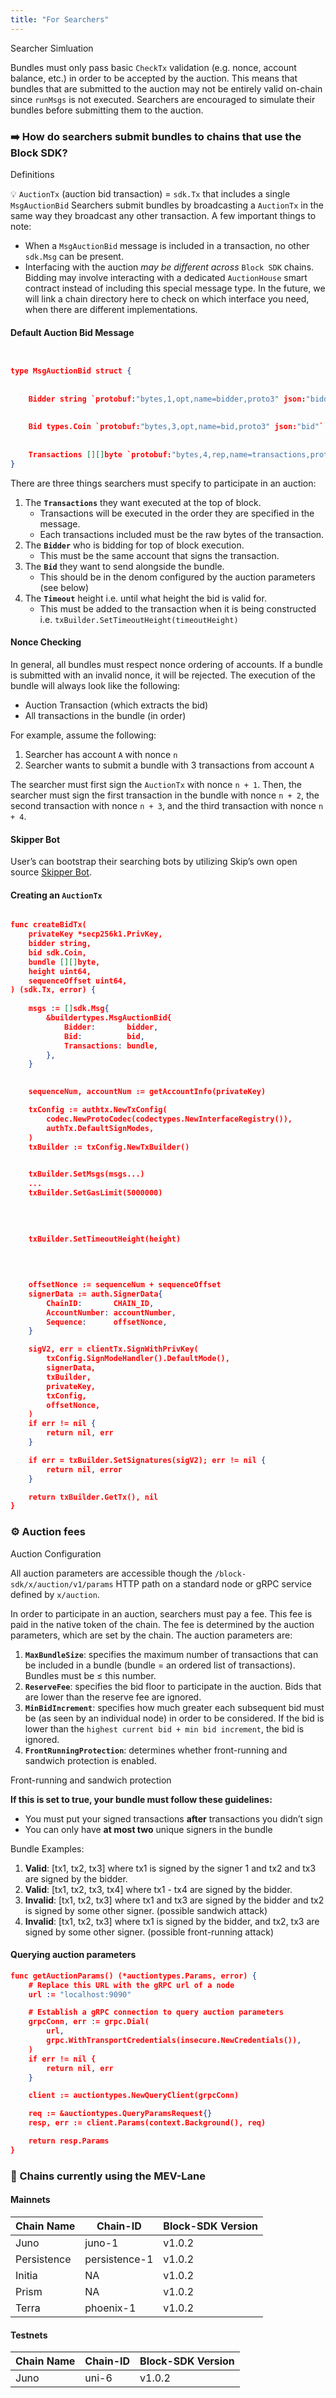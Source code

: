 ```yaml
---
title: "For Searchers"
---
```

<Warning>
Searcher Simluation

Bundles must only pass basic `CheckTx` validation (e.g. nonce, account balance, etc.) in order to be accepted by the auction. This means that bundles that are submitted to the auction may not be entirely valid on-chain since `runMsgs` is not executed. Searchers are encouraged to simulate their bundles before submitting them to the auction.
</Warning>

### ➡️ How do searchers submit bundles to chains that use the Block SDK?[​](#️-how-do-searchers-submit-bundles-to-chains-that-use-the-block-sdk "Direct link to heading")
<Note>
Definitions

💡 `AuctionTx` (auction bid transaction) = `sdk.Tx` that includes a single `MsgAuctionBid`
</Note>
Searchers submit bundles by broadcasting a `AuctionTx` in the same way they broadcast any other transaction. A few important things to note:

*   When a `MsgAuctionBid` message is included in a transaction, no other `sdk.Msg` can be present.
*   Interfacing with the auction _may be different across_ `Block SDK` chains. Bidding may involve interacting with a dedicated `AuctionHouse` smart contract instead of including this special message type. In the future, we will link a chain directory here to check on which interface you need, when there are different implementations.

#### Default Auction Bid Message[​](#default-auction-bid-message "Direct link to heading")

```json


type MsgAuctionBid struct {
    
    
    Bidder string `protobuf:"bytes,1,opt,name=bidder,proto3" json:"bidder,omitempty"`
    
    
    Bid types.Coin `protobuf:"bytes,3,opt,name=bid,proto3" json:"bid"`
    
    
    Transactions [][]byte `protobuf:"bytes,4,rep,name=transactions,proto3" json:"transactions,omitempty"`
}

```


There are three things searchers must specify to participate in an auction:

1.  The **`Transactions`** they want executed at the top of block.
    *   Transactions will be executed in the order they are specified in the message.
    *   Each transactions included must be the raw bytes of the transaction.
2.  The **`Bidder`** who is bidding for top of block execution.
    *   This must be the same account that signs the transaction.
3.  The **`Bid`** they want to send alongside the bundle.
    *   This should be in the denom configured by the auction parameters (see below)
4.  The **`Timeout`** height i.e. until what height the bid is valid for.
    *   This must be added to the transaction when it is being constructed i.e. `txBuilder.SetTimeoutHeight(timeoutHeight)`

#### Nonce Checking[​](#nonce-checking "Direct link to heading")

In general, all bundles must respect nonce ordering of accounts. If a bundle is submitted with an invalid nonce, it will be rejected. The execution of the bundle will always look like the following:

*   Auction Transaction (which extracts the bid)
*   All transactions in the bundle (in order)

For example, assume the following:

1.  Searcher has account `A` with nonce `n`
2.  Searcher wants to submit a bundle with 3 transactions from account `A`

The searcher must first sign the `AuctionTx` with nonce `n + 1`. Then, the searcher must sign the first transaction in the bundle with nonce `n + 2`, the second transaction with nonce `n + 3`, and the third transaction with nonce `n + 4`.

#### Skipper Bot[​](#skipper-bot "Direct link to heading")

User’s can bootstrap their searching bots by utilizing Skip’s own open source [Skipper Bot](https://github.com/skip-mev/skipper).

#### Creating an `AuctionTx`[​](#creating-an-auctiontx "Direct link to heading")

```json

func createBidTx(
    privateKey *secp256k1.PrivKey,
    bidder string,
    bid sdk.Coin,
    bundle [][]byte,
    height uint64,
    sequenceOffset uint64,
) (sdk.Tx, error) {
    
    msgs := []sdk.Msg{
        &buildertypes.MsgAuctionBid{
            Bidder:       bidder,
            Bid:          bid,
            Transactions: bundle,
        },
    }

    
    sequenceNum, accountNum := getAccountInfo(privateKey)

    txConfig := authtx.NewTxConfig(
        codec.NewProtoCodec(codectypes.NewInterfaceRegistry()),
        authTx.DefaultSignModes,
    )
    txBuilder := txConfig.NewTxBuilder()

    
    txBuilder.SetMsgs(msgs...)
    ...
    txBuilder.SetGasLimit(5000000)

    
    
    
    txBuilder.SetTimeoutHeight(height)

    
    
    
    offsetNonce := sequenceNum + sequenceOffset
    signerData := auth.SignerData{
        ChainID:       CHAIN_ID,
        AccountNumber: accountNumber,
        Sequence:      offsetNonce,
    }

    sigV2, err = clientTx.SignWithPrivKey(
        txConfig.SignModeHandler().DefaultMode(),
        signerData,
        txBuilder,
        privateKey,
        txConfig,
        offsetNonce,
    )
    if err != nil {
        return nil, err
    }

    if err = txBuilder.SetSignatures(sigV2); err != nil {
        return nil, error
    }

    return txBuilder.GetTx(), nil
}

```


### ⚙️ Auction fees[​](#️-auction-fees "Direct link to heading")
<Note>
Auction Configuration

All auction parameters are accessible though the `/block-sdk/x/auction/v1/params` HTTP path on a standard node or gRPC service defined by `x/auction`.
</Note>

In order to participate in an auction, searchers must pay a fee. This fee is paid in the native token of the chain. The fee is determined by the auction parameters, which are set by the chain. The auction parameters are:

1.  **`MaxBundleSize`**: specifies the maximum number of transactions that can be included in a bundle (bundle = an ordered list of transactions). Bundles must be ≤ this number.
2.  **`ReserveFee`**: specifies the bid floor to participate in the auction. Bids that are lower than the reserve fee are ignored.
3.  **`MinBidIncrement`**: specifies how much greater each subsequent bid must be (as seen by an individual node) in order to be considered. If the bid is lower than the `highest current bid + min bid increment`, the bid is ignored.
4.  **`FrontRunningProtection`**: determines whether front-running and sandwich protection is enabled.

<Note>
Front-running and sandwich protection

**If this is set to true, your bundle must follow these guidelines:**

*   You must put your signed transactions **after** transactions you didn’t sign
*   You can only have **at most two** unique signers in the bundle
</Note>

Bundle Examples:

1.  **Valid**: \[tx1, tx2, tx3\] where tx1 is signed by the signer 1 and tx2 and tx3 are signed by the bidder.
2.  **Valid**: \[tx1, tx2, tx3, tx4\] where tx1 - tx4 are signed by the bidder.
3.  **Invalid**: \[tx1, tx2, tx3\] where tx1 and tx3 are signed by the bidder and tx2 is signed by some other signer. (possible sandwich attack)
4.  **Invalid**: \[tx1, tx2, tx3\] where tx1 is signed by the bidder, and tx2, tx3 are signed by some other signer. (possible front-running attack)

#### Querying auction parameters[​](#querying-auction-parameters "Direct link to heading")

```json
func getAuctionParams() (*auctiontypes.Params, error) {
    # Replace this URL with the gRPC url of a node
    url := "localhost:9090"

    # Establish a gRPC connection to query auction parameters
    grpcConn, err := grpc.Dial(
        url,
        grpc.WithTransportCredentials(insecure.NewCredentials()),
    )
    if err != nil {
        return nil, err
    }

    client := auctiontypes.NewQueryClient(grpcConn)

    req := &auctiontypes.QueryParamsRequest{}
    resp, err := client.Params(context.Background(), req)

    return resp.Params
}

```


### 🚨 Chains currently using the MEV-Lane[​](#-chains-currently-using-the-mev-lane "Direct link to heading")

#### Mainnets[​](#mainnets "Direct link to heading")


|Chain Name |Chain-ID     |Block-SDK Version|
|-----------|-------------|-----------------|
|Juno       |juno-1       |v1.0.2           |
|Persistence|persistence-1|v1.0.2           |
|Initia     |NA           |v1.0.2           |
|Prism      |NA           |v1.0.2           |
|Terra      |phoenix-1    |v1.0.2           |


#### Testnets[​](#testnets "Direct link to heading")


|Chain Name|Chain-ID|Block-SDK Version|
|----------|--------|-----------------|
|Juno      |uni-6   |v1.0.2           |

